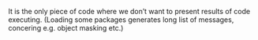 It is the only piece of code where we don't want to present results of code executing. (Loading some packages generates long list of messages, concering e.g. object masking etc.)


